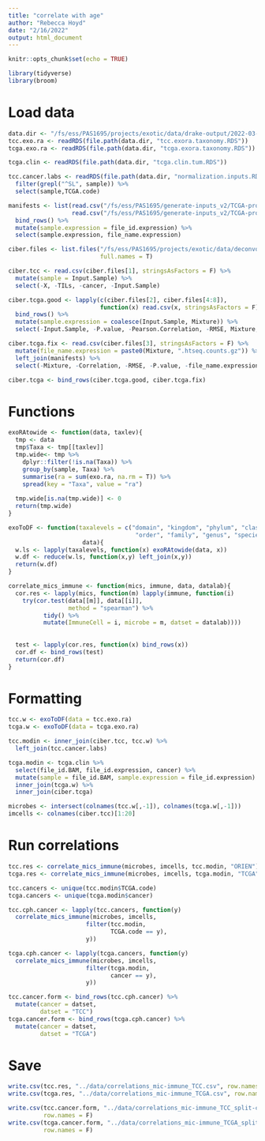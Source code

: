 ```yaml
---
title: "correlate with age"
author: "Rebecca Hoyd"
date: "2/16/2022"
output: html_document
---
```


```r
knitr::opts_chunk$set(echo = TRUE)

library(tidyverse)
library(broom)
```

# Load data

```r
data.dir <- "/fs/ess/PAS1695/projects/exotic/data/drake-output/2022-03-08"
tcc.exo.ra <- readRDS(file.path(data.dir, "tcc.exora.taxonomy.RDS"))
tcga.exo.ra <- readRDS(file.path(data.dir, "tcga.exora.taxonomy.RDS"))

tcga.clin <- readRDS(file.path(data.dir, "tcga.clin.tum.RDS"))

tcc.cancer.labs <- readRDS(file.path(data.dir, "normalization.inputs.RDS"))[[2]] %>%
  filter(grepl("^SL", sample)) %>%
  select(sample,TCGA.code)

manifests <- list(read.csv("/fs/ess/PAS1695/generate-inputs_v2/TCGA-processing/data/COAD/manifest.csv"),
                  read.csv("/fs/ess/PAS1695/generate-inputs_v2/TCGA-processing/data/READ/manifest.csv")) %>%
  bind_rows() %>%
  mutate(sample.expression = file_id.expression) %>%
  select(sample.expression, file_name.expression)
```

```r
ciber.files <- list.files("/fs/ess/PAS1695/projects/exotic/data/deconvolutions",
                          full.names = T)

ciber.tcc <- read.csv(ciber.files[1], stringsAsFactors = F) %>%
  mutate(sample = Input.Sample) %>%
  select(-X, -TILs, -cancer, -Input.Sample) 

ciber.tcga.good <- lapply(c(ciber.files[2], ciber.files[4:8]),
                          function(x) read.csv(x, stringsAsFactors = F)) %>%
  bind_rows() %>%
  mutate(sample.expression = coalesce(Input.Sample, Mixture)) %>%
  select(-Input.Sample, -P.value, -Pearson.Correlation, -RMSE, Mixture, -Correlation)

ciber.tcga.fix <- read.csv(ciber.files[3], stringsAsFactors = F) %>%
  mutate(file_name.expression = paste0(Mixture, ".htseq.counts.gz")) %>%
  left_join(manifests) %>%
  select(-Mixture, -Correlation, -RMSE, -P.value, -file_name.expression)

ciber.tcga <- bind_rows(ciber.tcga.good, ciber.tcga.fix)
```

# Functions

```r
exoRAtowide <- function(data, taxlev){
  tmp <- data
  tmp$Taxa <- tmp[[taxlev]]
  tmp.wide<- tmp %>%
    dplyr::filter(!is.na(Taxa)) %>%
    group_by(sample, Taxa) %>%
    summarise(ra = sum(exo.ra, na.rm = T)) %>%
    spread(key = "Taxa", value = "ra")
  
  tmp.wide[is.na(tmp.wide)] <- 0
  return(tmp.wide)
}

exoToDF <- function(taxalevels = c("domain", "kingdom", "phylum", "class", 
                                    "order", "family", "genus", "species"), 
                     data){
  w.ls <- lapply(taxalevels, function(x) exoRAtowide(data, x))
  w.df <- reduce(w.ls, function(x,y) left_join(x,y)) 
  return(w.df)
}
```

```r
correlate_mics_immune <- function(mics, immune, data, datalab){
  cor.res <- lapply(mics, function(m) lapply(immune, function(i)
    try(cor.test(data[[m]], data[[i]],
                 method = "spearman") %>%
          tidy() %>%
          mutate(ImmuneCell = i, microbe = m, datset = datalab))))
  
  
  test <- lapply(cor.res, function(x) bind_rows(x))
  cor.df <- bind_rows(test)
  return(cor.df)
}
```

# Formatting

```r
tcc.w <- exoToDF(data = tcc.exo.ra)
tcga.w <- exoToDF(data = tcga.exo.ra)
```

```r
tcc.modin <- inner_join(ciber.tcc, tcc.w) %>%
  left_join(tcc.cancer.labs)

tcga.modin <- tcga.clin %>%
  select(file_id.BAM, file_id.expression, cancer) %>%
  mutate(sample = file_id.BAM, sample.expression = file_id.expression) %>%
  inner_join(tcga.w) %>%
  inner_join(ciber.tcga)
```

```r
microbes <- intersect(colnames(tcc.w[,-1]), colnames(tcga.w[,-1]))
imcells <- colnames(ciber.tcc)[1:20]

```

# Run correlations

```r
tcc.res <- correlate_mics_immune(microbes, imcells, tcc.modin, "ORIEN")
tcga.res <- correlate_mics_immune(microbes, imcells, tcga.modin, "TCGA")
```

```r
tcc.cancers <- unique(tcc.modin$TCGA.code)
tcga.cancers <- unique(tcga.modin$cancer)

tcc.cph.cancer <- lapply(tcc.cancers, function(y)
  correlate_mics_immune(microbes, imcells,
                      filter(tcc.modin,
                             TCGA.code == y),
                      y))

tcga.cph.cancer <- lapply(tcga.cancers, function(y) 
  correlate_mics_immune(microbes, imcells,
                      filter(tcga.modin,
                             cancer == y),
                      y))
```

```r
tcc.cancer.form <- bind_rows(tcc.cph.cancer) %>%
  mutate(cancer = datset,
         datset = "TCC") 
tcga.cancer.form <- bind_rows(tcga.cph.cancer) %>%
  mutate(cancer = datset,
         datset = "TCGA") 
```


# Save

```r
write.csv(tcc.res, "../data/correlations_mic-immune_TCC.csv", row.names = F)
write.csv(tcga.res, "../data/correlations_mic-immune_TCGA.csv", row.names = F)

write.csv(tcc.cancer.form, "../data/correlations_mic-immune_TCC_split-cancer.csv",
          row.names = F)
write.csv(tcga.cancer.form, "../data/correlations_mic-immune_TCGA_split-cancer.csv",
          row.names = F)
```